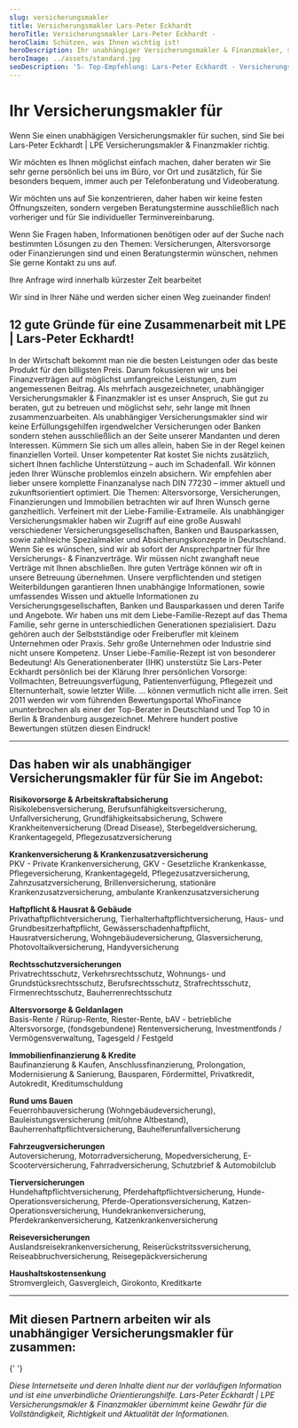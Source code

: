 ```yaml
---
slug: versicherungsmakler
title: Versicherungsmakler Lars-Peter Eckhardt
heroTitle: Versicherungsmakler Lars-Peter Eckhardt -
heroClaim: Schützen, was Ihnen wichtig ist!
heroDescription: Ihr unabhängiger Versicherungsmakler & Finanzmakler, sowie spezialisierter Vorsorge- & Generationenberater und persönlicher Ansprechpartner vor Ort, im Büro, per Telefon- und Videoberatung! Herzlich Willkommen ...
heroImage: ../assets/standard.jpg
seoDescription: '5☆ Top-Empfehlung: Lars-Peter Eckhardt - Versicherungsmakler <Place /> ▻ Altersvorsorge | Versicherungen | Finanzierungen | Immobilien.'
---
```


<ProvenExpert />

# Ihr Versicherungsmakler für <Place long />

Wenn Sie einen unabhägigen Versicherungsmakler für <Place /> suchen, sind Sie bei Lars-Peter Eckhardt | LPE Versicherungsmakler & Finanzmakler richtig.

Wir möchten es Ihnen möglichst einfach machen, daher beraten wir Sie sehr gerne persönlich bei uns im Büro, vor Ort und zusätzlich, für Sie besonders bequem, immer auch per Telefonberatung und Videoberatung.

Wir möchten uns auf Sie konzentrieren, daher haben wir keine festen Öffnungszeiten, sondern vergeben Beratungstermine ausschließlich nach vorheriger und für Sie individueller Terminvereinbarung.

Wenn Sie Fragen haben, Informationen benötigen oder auf der Suche nach bestimmten Lösungen zu den Themen: Versicherungen, Altersvorsorge oder Finanzierungen sind und einen Beratungstermin wünschen, nehmen Sie gerne Kontakt zu uns auf.

Ihre Anfrage wird innerhalb kürzester Zeit bearbeitet

Wir sind in Ihrer Nähe und werden sicher einen Weg zueinander finden!

<ContactAndCompareBox />

<AwardBox />

## 12 gute Gründe für eine Zusammenarbeit mit LPE | Lars-Peter Eckhardt!

<ExamplesBox>
	<Example title="Mehr Leistung für unsere Kunden!" number="01">
		In der Wirtschaft bekommt man nie die besten Leistungen oder das beste Produkt für den billigsten Preis. Darum fokussieren wir uns bei Finanzverträgen auf möglichst umfangreiche Leistungen, zum angemessenen Beitrag.
	</Example>
	<Example title="Unser hoher Anspruch an uns selbst!" number="02">
		Als mehrfach ausgezeichneter, unabhängiger Versicherungsmakler & Finanzmakler ist es unser Anspruch, Sie gut zu beraten, gut zu betreuen und möglichst sehr, sehr lange mit Ihnen zusammenzuarbeiten.
	</Example>
	<Example title="Als Makler immer auf Ihrer Seite!" number="03">
		Als unabhängiger Versicherungsmakler sind wir keine Erfüllungsgehilfen irgendwelcher Versicherungen oder Banken sondern stehen ausschließlich an der Seite unserer Mandanten und deren Interessen.
	</Example>
	<Example title="Profitieren Sie von unserem Rat!" number="04">
		Kümmern Sie sich um alles allein, haben Sie in der Regel keinen finanziellen Vorteil. Unser kompetenter Rat kostet Sie nichts zusätzlich, sichert Ihnen fachliche Unterstützung – auch im Schadenfall.
	</Example>
	<Example title="Rezept & Konzept schlagen Stückwerk!" number="05">
		Wir können jeden Ihrer Wünsche problemlos einzeln absichern. Wir empfehlen aber lieber unsere komplette Finanzanalyse nach DIN 77230 – immer aktuell und zukunftsorientiert optimiert.
	</Example>
	<Example title="Ganzheitliche Betrachtung!" number="06">
		Die Themen: Altersvorsorge, Versicherungen, Finanzierungen und Immobilien betrachten wir auf Ihren Wunsch gerne ganzheitlich. Verfeinert mit der <Link to="/liebe-familie">Liebe-Familie-Extrameile</Link>.
	</Example>
	<Example title="Große Auswahl, viele Möglichkeiten!" number="07">
		Als unabhängiger Versicherungsmakler haben wir Zugriff auf eine große Auswahl verschiedener Versicherungsgesellschaften, Banken und Bausparkassen, sowie zahlreiche Spezialmakler und Absicherungskonzepte in Deutschland.
	</Example>
	<Example title="Ein Ansprechpartner für Ihre Finanzen!" number="08">
		Wenn Sie es wünschen, sind wir ab sofort der Ansprechpartner für Ihre Versicherungs- & Finanzverträge. Wir müssen nicht zwanghaft neue Verträge mit Ihnen abschließen. Ihre guten Verträge können wir oft in unsere Betreuung übernehmen.
	</Example>
	<Example title="Weiterbildung schafft Kompetenz!" number="09">
		Unsere verpflichtenden und stetigen Weiterbildungen garantieren Ihnen unabhängige Informationen, sowie umfassendes Wissen und aktuelle Informationen zu Versicherungsgesellschaften, Banken und Bausparkassen und deren Tarife und Angebote.
	</Example>
	<Example title="Wir sagen auch, was wir nicht können!" number="10">
		Wir haben uns mit dem <Link to="/liebe-familie">Liebe-Familie-Rezept</Link> auf das Thema Familie, sehr gerne in unterschiedlichen Generationen spezialisiert. Dazu gehören auch der Selbstständige oder Freiberufler mit kleinem Unternehmen oder Praxis. Sehr große Unternehmen oder Industrie sind nicht unsere Kompetenz.
	</Example>
	<Example title="Unsere Extrameile für Ihre Familie!" number="11">
		Unser <Link to="/liebe-familie">Liebe-Familie-Rezept</Link> ist von besonderer Bedeutung! Als Generationenberater (IHK) unsterstütz Sie Lars-Peter Eckhardt persönlich bei der Klärung Ihrer persönlichen Vorsorge: Vollmachten, Betreuungsverfügung, Patientenverfügung, Pflegezeit und Elternunterhalt, sowie letzter Wille.
	</Example>
	<Example title="So viele zufriedene Kunden ..." number="12">
		... können vermutlich nicht alle irren. Seit 2011 werden wir vom führenden Bewertungsportal WhoFinance ununterbrochen als einer der Top-Berater in Deutschland und Top 10 in Berlin & Brandenburg ausgezeichnet. Mehrere hundert postive Bewertungen stützen diesen Eindruck!
	</Example>
</ExamplesBox>

<ContactAndCompareBox />

<Reviews />

---

## Das haben wir als unabhängiger Versicherungsmakler für <Place long /> für Sie im Angebot:

**Risikovorsorge & Arbeitskraftabsicherung**<br />
Risikolebensversicherung, Berufsunfähigkeitsversicherung, Unfallversicherung, Grundfähigkeitsabsicherung, Schwere Krankheitenversicherung (Dread Disease), Sterbegeldversicherung, Krankentagegeld, Pflegezusatzversicherung

**Krankenversicherung & Krankenzusatzversicherung**<br />
PKV - Private Krankenversicherung, GKV - Gesetzliche Krankenkasse, Pflegeversicherung, Krankentagegeld, Pflegezusatzversicherung, Zahnzusatzversicherung, Brillenversicherung, stationäre Krankenzusatzversicherung, ambulante Krankenzusatzversicherung

**Haftpflicht & Hausrat & Gebäude**<br />
Privathaftpflichtversicherung, Tierhalterhaftpflichtversicherung, Haus- und Grundbesitzerhaftpflicht, Gewässerschadenhaftpflicht, Hausratversicherung, Wohngebäudeversicherung, Glasversicherung, Photovoltaikversicherung, Handyversicherung

**Rechtsschutzversicherungen**<br />
Privatrechtsschutz, Verkehrsrechtsschutz, Wohnungs- und Grundstücksrechtsschutz, Berufsrechtsschutz, Strafrechtsschutz, Firmenrechtsschutz, Bauherrenrechtsschutz

**Altersvorsorge & Geldanlagen**<br />
Basis-Rente / Rürup-Rente, Riester-Rente, bAV - betriebliche Altersvorsorge, (fondsgebundene) Rentenversicherung, Investmentfonds / Vermögensverwaltung, Tagesgeld / Festgeld

**Immobilienfinanzierung & Kredite**<br />
Baufinanzierung & Kaufen, Anschlussfinanzierung, Prolongation, Modernisierung & Sanierung, Bausparen, Fördermittel, Privatkredit, Autokredit, Kreditumschuldung

**Rund ums Bauen**<br />
Feuerrohbauversicherung (Wohngebäudeversicherung), Bauleistungsversicherung (mit/ohne Altbestand), Bauherrenhaftpflichtversicherung, Bauhelferunfallversicherung

**Fahrzeugversicherungen**<br />
Autoversicherung, Motorradversicherung, Mopedversicherung, E-Scooterversicherung, Fahrradversicherung, Schutzbrief & Automobilclub

**Tierversicherungen**<br />
Hundehaftpflichtversicherung, Pferdehaftpflichtversicherung, Hunde-Operationsversicherung, Pferde-Operationsversicherung, Katzen-Operationsversicherung, Hundekrankenversicherung, Pferdekrankenversicherung, Katzenkrankenversicherung

**Reiseversicherungen**<br />
Auslandsreisekrankenversicherung, Reiserückstritssversicherung, Reiseabbruchversicherung, Reisegepäckversicherung

**Haushaltskostensenkung**<br />
Stromvergleich, Gasvergleich, Girokonto, Kreditkarte

---

## Mit diesen Partnern arbeiten wir als unabhängiger Versicherungsmakler für <Place /> zusammen:

<InsurancesBox />{' '}

<ContactAndCompareBox />

<ProvenExpert />

_Diese Internetseite und deren Inhalte dient nur der vorläufigen Information und ist eine unverbindliche Orientierungshilfe. Lars-Peter Eckhardt | LPE Versicherungsmakler & Finanzmakler übernimmt keine Gewähr für die Vollständigkeit,
Richtigkeit und Aktualität der Informationen._
